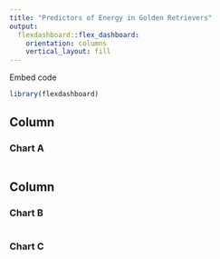 ```yaml
---
title: "Predictors of Energy in Golden Retrievers"
output: 
  flexdashboard::flex_dashboard:
    orientation: columns
    vertical_layout: fill
---
```


Embed code
```r
library(flexdashboard)
```

Column {data-width=650}
-----------------------------------------------------------------------

### Chart A

```r

```

Column {data-width=350}
-----------------------------------------------------------------------

### Chart B

```r

```

### Chart C

```r

```

